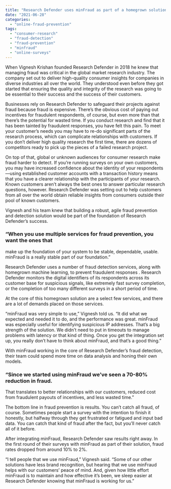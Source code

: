 ```yaml
---
title: "Research Defender uses minFraud as part of a homegrown solution to protect the integrity of research done on behalf of its customers."
date: "2021-06-28"
categories:
  - "online-fraud-prevention"
tags:
  - "consumer-research"
  - "fraud-detection"
  - "fraud-prevention"
  - "minfraud"
  - "online-surveys"
---
```


When Vignesh Krishan founded Research Defender in 2018 he knew that managing
fraud was critical in the global market research industry. The company set out
to deliver high-quality consumer insights for companies in diverse industries
all over the world. They understood even before they got started that ensuring
the quality and integrity of the research was going to be essential to their
success and the success of their customers.

Businesses rely on Research Defender to safeguard their projects against fraud
because fraud is expensive. There’s the obvious cost of paying out incentives
for fraudulent respondents, of course, but even more than that there’s the
potential for wasted time. If you conduct research and find that it has been
tainted by fraudulent responses, you have felt this pain. To meet your
customer’s needs you may have to re-do significant parts of the research
process, which can complicate relationships with customers. If you don’t deliver
high quality research the first time, there are dozens of competitors ready to
pick up the pieces of a failed research project.

On top of that, global or unknown audiences for consumer research make fraud
harder to detect. If you’re running surveys on your own customers, you may have
increased confidence about the identity of your respondents—using established
customer accounts with a transaction history means that you have a clearer
relationship with the participants of your research. Known customers aren’t
always the best ones to answer particular research questions, however. Research
Defender was setting out to help customers from all over the world obtain
reliable insights from consumers outside their pool of known customers.

Vignesh and his team knew that building a robust, agile fraud prevention and
detection solution would be part of the foundation of Research Defender’s
success.

### “When you use multiple services for fraud prevention, you want the ones that
make up the foundation of your system to be stable, dependable, usable. minFraud
is a really stable part of our foundation.”

Research Defender uses a number of fraud detection services, along with
homegrown machine learning, to prevent fraudulent responses . Research Defender
monitors the digital identifiers of its respondents across its customer base for
suspicious signals, like extremely fast survey completion, or the completion of
too many different surveys in a short period of time.

At the core of this homegrown solution are a select few services, and there are
a lot of demands placed on those services.

“minFraud was very simple to use,” Vignesh told us. “It did what we expected and
needed it to do, and the performance was great. minFraud was especially useful
for identifying suspicious IP addresses. That’s a big strength of the solution.
We didn’t need to put in timeouts to manage problems with latency or that kind
of thing. Once you get the integration set up, you really don’t have to think
about minFraud, and that’s a good thing.”

With minFraud working in the core of Research Defender’s fraud detection, their
team could spend more time on data analysis and honing their own models.

### “Since we started using minFraud we’ve seen a 70-80% reduction in fraud.
That translates to better relationships with our customers, reduced cost from
fraudulent payouts of incentives, and less wasted time.”

The bottom line in fraud prevention is results. You can’t catch all fraud, of
course. Sometimes people start a survey with the intention to finish it
honestly, but halfway through they get frustrated or fatigued and input bad
data. You can catch that kind of fraud after the fact, but you’ll never catch
all of it before.

After integrating minFraud, Research Defender saw results right away. In the
first round of their surveys with minFraud as part of their solution, fraud
rates dropped from around 10% to 2%.

“I tell people that we use minFraud,” Vignesh said. “Some of our other solutions
have less brand recognition, but hearing that we use minFraud helps with our
customers’ peace of mind. And, given how little effort minFraud is to maintain
and how effective it’s been, we sleep easier at Research Defender knowing that
minFraud is working for us.”
